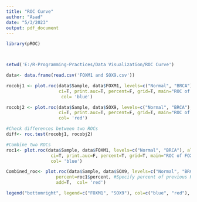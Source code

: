 ---
title: "ROC Curve"
author: "Asad"
date: "5/3/2023"
output: pdf_document
---

```{r}
library(pROC)



setwd('E:/R-Programming-Practices/Data Visualization/ROC Curve')

data<- data.frame(read.csv('FOXM1 and SOX9.csv'))

rocobj1 <- plot.roc(data$Sample, data$FOXM1, levels=c("Normal", "BRCA"), alpha=0.05, #Alpha specifies CI 
                    ci=T, print.auc=T, percent=F, grid=T, main="ROC of FOXM1 in BRCA", 
                     col= 'blue')

rocobj2 <- plot.roc(data$Sample, data$SOX9, levels=c("Normal", "BRCA"), alpha=0.05, #Alpha specifies CI 
                    ci=T, print.auc=T, percent=F, grid=T, main="ROC of SOX9 in BRCA", 
                    col= 'red')

#Check differences between two ROCs
diff<- roc.test(rocobj1, rocobj2)

#Combine two ROCs
roc1<- plot.roc(data$Sample, data$FOXM1, levels=c("Normal", "BRCA"), alpha=0.05, #Alpha specifies CI 
                 ci=T, print.auc=F, percent=T, grid=T, main="ROC of FOXM1 and SOX9 in BRCA", 
                 col= 'blue')

Combined_roc<- plot.roc(data$Sample, data$SOX9, levels=c("Normal", "BRCA"), alpha=0.05,
                   percent=roc1$percent, #Specify percent of previous ROC
                   add=T,  col= 'red')

legend("bottomright", legend=c("FOXM1", "SOX9"), col=c("blue", "red"), lwd=2)
```

